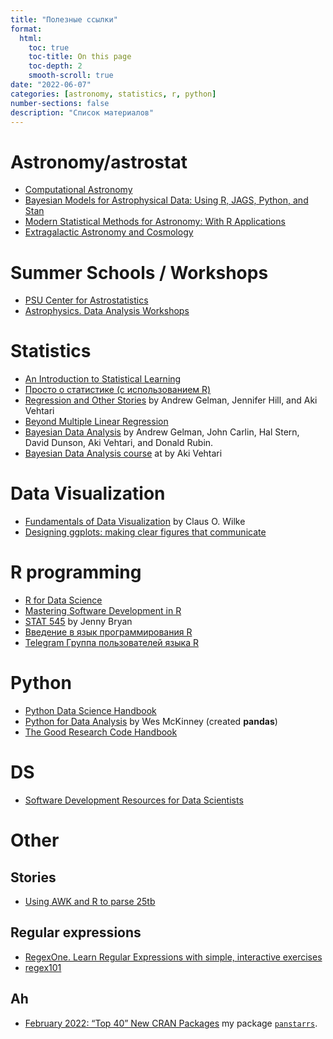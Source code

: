 ```yaml
---
title: "Полезные ссылки"
format:
  html:
    toc: true
    toc-title: On this page
    toc-depth: 2
    smooth-scroll: true
date: "2022-06-07"
categories: [astronomy, statistics, r, python]
number-sections: false
description: "Список материалов"
---
```


# Astronomy/astrostat

-   [Computational Astronomy](https://github.com/hwborchers/zaRastro)
-   [Bayesian Models for Astrophysical Data: Using R, JAGS, Python, and Stan](https://www.bayesianmodelsforastrophysicaldata.com/)
-   [Modern Statistical Methods for Astronomy: With R Applications](https://ned.ipac.caltech.edu/level5/Sept19/Feigelson/paper.pdf)
-   [Extragalactic Astronomy and Cosmology](https://link.springer.com/book/10.1007/978-3-642-54083-7)


# Summer Schools / Workshops

-   [PSU Center for Astrostatistics](https://sites.psu.edu/astrostatistics)
-   [Astrophysics. Data Analysis Workshops](https://www.imperial.ac.uk/astrophysics/centre-for-inference-and-cosmology/seminars-and-events/data-analysis-workshops/)


# Statistics

-   [An Introduction to Statistical Learning](https://www.statlearning.com)
-   [Просто о статистике (с использованием R)](https://online.spbu.ru/prosto-o-statistike-s-ispolzovaniem-r/)
-   [Regression and Other Stories](https://users.aalto.fi/~ave/ROS.pdf) by Andrew Gelman, Jennifer Hill, and Aki Vehtari
-   [Beyond Multiple Linear Regression](https://bookdown.org/roback/bookdown-BeyondMLR)
-   [Bayesian Data Analysis](http://www.stat.columbia.edu/~gelman/book) by Andrew Gelman, John Carlin, Hal Stern, David Dunson, Aki Vehtari, and Donald Rubin.
-   [Bayesian Data Analysis course](https://avehtari.github.io/BDA_course_Aalto) at by Aki Vehtari

# Data Visualization

-   [Fundamentals of Data Visualization](https://clauswilke.com/dataviz/) by Claus O. Wilke
-   [Designing ggplots: making clear figures that communicate](https://designing-ggplots.netlify.app)

# R programming

-   [R for Data Science](https://r4ds.had.co.nz/)
-   [Mastering Software Development in R](https://bookdown.org/rdpeng/RProgDA/)
-   [STAT 545](https://stat545.com/) by Jenny Bryan
-   [Введение в язык программирования R](https://textbook.rintro.ru/)
-   [Telegram Группа пользователей языка R](https://t.me/rlang_ru) 

# Python

-   [Python Data Science Handbook](https://jakevdp.github.io/PythonDataScienceHandbook/)
-   [Python for Data Analysis](https://wesmckinney.com/book/) by Wes McKinney (created **pandas**)
-   [The Good Research Code Handbook](https://goodresearch.dev/)


# DS

- [Software Development Resources for Data Scientists](https://www.rstudio.com/blog/software-development-resources-for-data-scientists)

# Other

## Stories

-   [Using AWK and R to parse 25tb](https://livefreeordichotomize.com/2019/06/04/using_awk_and_r_to_parse_25tb)

## Regular expressions

-   [RegexOne. Learn Regular Expressions with simple, interactive exercises](https://regexone.com/)
-   [regex101](https://regex101.com)

## Ah

-   [February 2022: "Top 40" New CRAN Packages](https://rviews.rstudio.com/2022/03/28/february-2022-top-40-new-cran-packages) my package [`panstarrs`](https://cran.r-project.org/web/packages/panstarrs/index.html).

